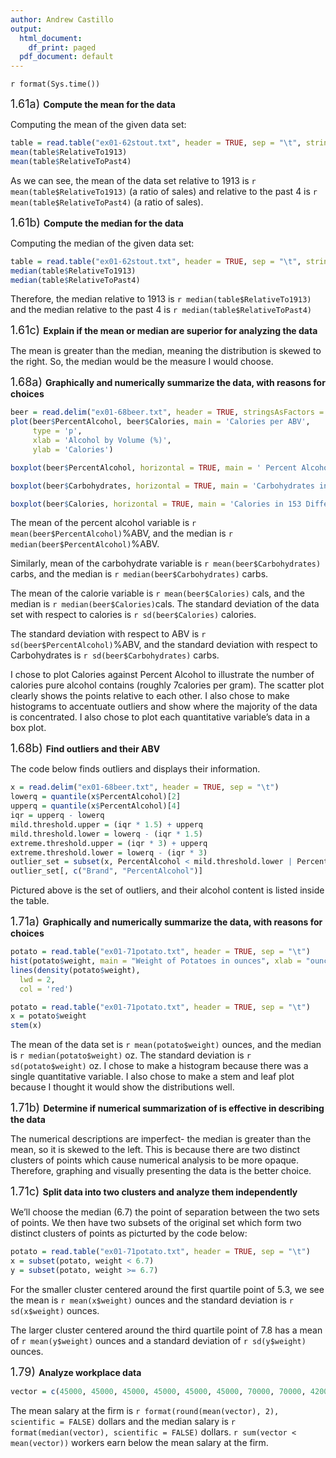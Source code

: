 ---
author: Andrew Castillo
output:
  html_document:
    df_print: paged
  pdf_document: default
---
`r format(Sys.time())`

<font size="4">1.61a) </font> **Compute the mean for the data **

Computing the mean of the given data set:
```{r}
table = read.table("ex01-62stout.txt", header = TRUE, sep = "\t", stringsAsFactors=FALSE)
mean(table$RelativeTo1913)
mean(table$RelativeToPast4)
```
As we can see, the mean of the data set relative to 1913 is `r mean(table$RelativeTo1913)` (a ratio of sales) and relative to the past 4 is `r mean(table$RelativeToPast4)` (a ratio of sales).

<font size="4">1.61b) </font> **Compute the median for the data **

Computing the median of the given data set:
```{r}
table = read.table("ex01-62stout.txt", header = TRUE, sep = "\t", stringsAsFactors=FALSE)
median(table$RelativeTo1913)
median(table$RelativeToPast4)
```

Therefore, the median relative to 1913 is `r median(table$RelativeTo1913)` and the median relative to the past 4 is `r median(table$RelativeToPast4)`

<font size="4">1.61c) </font> **Explain if the mean or median are superior for analyzing the data**

The mean is greater than the median, meaning the distribution is skewed to the right. So, the median would be the measure I would choose.

<font size="4">1.68a) </font> **Graphically and numerically summarize the data, with reasons for choices **

```{r make_scatter}
beer = read.delim("ex01-68beer.txt", header = TRUE, stringsAsFactors = FALSE, quote = "", sep = "\t")
plot(beer$PercentAlcohol, beer$Calories, main = 'Calories per ABV', 
     type = 'p',
     xlab = 'Alcohol by Volume (%)',
     ylab = 'Calories')
```

```{r make_boxabv}
boxplot(beer$PercentAlcohol, horizontal = TRUE, main = ' Percent Alcohol  in 153 beers', xlab = 'Alcohol by Volume (%)')
```

```{r make_boxcarbs}
boxplot(beer$Carbohydrates, horizontal = TRUE, main = 'Carbohydrates in  153 beers', xlab = 'Carbohydrates')
```


```{r make_boxcals}
boxplot(beer$Calories, horizontal = TRUE, main = 'Calories in 153 Different Beers', xlab = 'Calories')
```

The mean of the percent alcohol variable is `r mean(beer$PercentAlcohol)`%ABV, and the median is `r median(beer$PercentAlcohol)`%ABV. 

Similarly, mean of the carbohydrate variable is `r mean(beer$Carbohydrates)` carbs, and the median is `r median(beer$Carbohydrates)` carbs. 

The mean of the calorie variable is `r mean(beer$Calories)` cals, and the median is `r median(beer$Calories)`cals. 
The standard deviation of the data set with respect to calories is `r sd(beer$Calories)` calories. 

The standard deviation with respect to ABV is `r sd(beer$PercentAlcohol)`%ABV, and the standard deviation with respect to Carbohydrates is `r sd(beer$Carbohydrates)` carbs.


I chose to plot Calories against Percent Alcohol to illustrate the number of calories pure alcohol contains (roughly 7calories per gram). The scatter plot clearly shows the points relative to each other. I also chose to make histograms to accentuate outliers and show where the majority of the data is concentrated. I also chose to plot each quantitative variable's data in a box plot.

<font size="4">1.68b) </font> **Find outliers and their ABV**

The code below finds outliers and displays their information. 
``` {r 68}
x = read.delim("ex01-68beer.txt", header = TRUE, sep = "\t")
lowerq = quantile(x$PercentAlcohol)[2]
upperq = quantile(x$PercentAlcohol)[4]
iqr = upperq - lowerq
mild.threshold.upper = (iqr * 1.5) + upperq
mild.threshold.lower = lowerq - (iqr * 1.5)
extreme.threshold.upper = (iqr * 3) + upperq
extreme.threshold.lower = lowerq - (iqr * 3)
outlier_set = subset(x, PercentAlcohol < mild.threshold.lower | PercentAlcohol > mild.threshold.upper)
outlier_set[, c("Brand", "PercentAlcohol")]
```

Pictured above is the set of outliers, and their alcohol content is listed inside the table.


<font size="4">1.71a) </font> **Graphically and numerically summarize the data, with reasons for choices**

```{r make_table}
potato = read.table("ex01-71potato.txt", header = TRUE, sep = "\t")
hist(potato$weight, main = "Weight of Potatoes in ounces", xlab = "ounces", prob=TRUE)
lines(density(potato$weight),
  lwd = 2,
  col = 'red')
```
```{r make_stem}
potato = read.table("ex01-71potato.txt", header = TRUE, sep = "\t")
x = potato$weight
stem(x)
```

The mean of the data set is `r mean(potato$weight)` ounces, and the median is `r median(potato$weight)` oz. The standard deviation is `r sd(potato$weight)` oz. I chose to make a histogram because there was a single quantitative variable. I also chose to make a stem and leaf plot because I thought it would show the distributions well.


<font size="4">1.71b) </font> **Determine if numerical summarization of is effective in describing the data **

The numerical descriptions are imperfect- the median is greater than the mean, so it is skewed to the left. This is because there are two distinct clusters of points which cause numerical analysis to be more opaque. Therefore, graphing and visually presenting the data is the better choice.

<font size="4">1.71c) </font> **Split data into two clusters and analyze them independently**

We'll choose the median (6.7) the point of separation between the two sets of points. We then have two subsets of the original set which form two distinct clusters of points as picturted by the code below:

```{r analyze_split_data}
potato = read.table("ex01-71potato.txt", header = TRUE, sep = "\t")
x = subset(potato, weight < 6.7)
y = subset(potato, weight >= 6.7)
```

For the smaller cluster centered around the first quartile point of 5.3, we see the mean is `r mean(x$weight)` ounces and the standard deviation is `r sd(x$weight)` ounces.

The larger cluster centered around the third quartile point of 7.8 has a mean of `r mean(y$weight)` ounces and a standard deviation of `r sd(y$weight)` ounces.

<font size="4">1.79) </font> **Analyze workplace data**

``` {r analyze179}
vector = c(45000, 45000, 45000, 45000, 45000, 45000, 70000, 70000, 420000)
```

The mean salary at the firm is `r format(round(mean(vector), 2), scientific = FALSE)` dollars and the median salary is `r format(median(vector), scientific = FALSE)` dollars. `r sum(vector < mean(vector)) ` workers earn below the mean salary at the firm.



